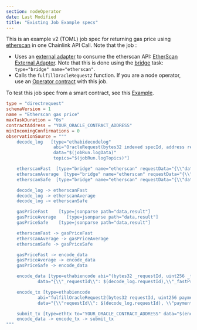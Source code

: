 ```yaml
---
section: nodeOperator
date: Last Modified
title: "Existing Job Example specs"
---
```


This is an example v2 (TOML) job spec for returning gas price using [etherscan](https://docs.etherscan.io/api-endpoints/gas-tracker#get-gas-oracle) in one Chainlink API Call. Note that the job :

- Uses an [external adapter](/chainlink-nodes/external-adapters/external-adapters) to consume the etherscan API: [EtherScan External Adapter](https://github.com/smartcontractkit/external-adapters-js/tree/develop/packages/sources/etherscan). Note that this is done using the [bridge](/chainlink-nodes/oracle-jobs/all-tasks/#bridge-task) task: `type="bridge" name="etherscan"`.
- Calls the `fulfillOracleRequest2` function. If you are a node operator, use an [Operator contract](https://github.com/smartcontractkit/chainlink/blob/master/contracts/src/v0.8/operatorforwarder/dev/Operator.sol) with this job.

To test this job spec from a smart contract, see this [Example](/any-api/get-request/examples/existing-job-request).

```toml
type = "directrequest"
schemaVersion = 1
name = "Etherscan gas price"
maxTaskDuration = "0s"
contractAddress = "YOUR_ORACLE_CONTRACT_ADDRESS"
minIncomingConfirmations = 0
observationSource = """
    decode_log   [type="ethabidecodelog"
                  abi="OracleRequest(bytes32 indexed specId, address requester, bytes32 requestId, uint256 payment, address callbackAddr, bytes4 callbackFunctionId, uint256 cancelExpiration, uint256 dataVersion, bytes data)"
                  data="$(jobRun.logData)"
                  topics="$(jobRun.logTopics)"]

    etherscanFast  [type="bridge" name="etherscan" requestData="{\\"data\\": {\\"endpoint\\": \\"gasprice\\",  \\"speed\\":\\"fast\\" }}"]
    etherscanAverage  [type="bridge" name="etherscan" requestData="{\\"data\\": {\\"endpoint\\": \\"gasprice\\",  \\"speed\\":\\"medium\\" }}"]
    etherscanSafe  [type="bridge" name="etherscan" requestData="{\\"data\\": {\\"endpoint\\": \\"gasprice\\",  \\"speed\\":\\"safe\\" }}"]

    decode_log -> etherscanFast
    decode_log -> etherscanAverage
    decode_log -> etherscanSafe

    gasPriceFast    [type=jsonparse path="data,result"]
    gasPriceAverage    [type=jsonparse path="data,result"]
    gasPriceSafe    [type=jsonparse path="data,result"]

    etherscanFast -> gasPriceFast
    etherscanAverage -> gasPriceAverage
    etherscanSafe -> gasPriceSafe

    gasPriceFast -> encode_data
    gasPriceAverage -> encode_data
    gasPriceSafe -> encode_data

    encode_data [type=ethabiencode abi="(bytes32 _requestId, uint256 _fastPrice, uint256 _averagePrice, uint256 _safePrice)"
            data="{\\"_requestId\\": $(decode_log.requestId),\\"_fastPrice\\": $(gasPriceFast),\\"_averagePrice\\": $(gasPriceAverage),\\"_safePrice\\": $(gasPriceSafe)}"]

    encode_tx [type=ethabiencode
            abi="fulfillOracleRequest2(bytes32 requestId, uint256 payment, address callbackAddress, bytes4 callbackFunctionId, uint256 expiration, bytes calldata data)"
            data="{\\"requestId\\": $(decode_log.requestId), \\"payment\\": $(decode_log.payment), \\"callbackAddress\\": $(decode_log.callbackAddr), \\"callbackFunctionId\\": $(decode_log.callbackFunctionId), \\"expiration\\": $(decode_log.cancelExpiration), \\"data\\": $(encode_data)}"]

    submit_tx [type=ethtx to="YOUR_ORACLE_CONTRACT_ADDRESS" data="$(encode_tx)"]
    encode_data -> encode_tx -> submit_tx
"""

```

